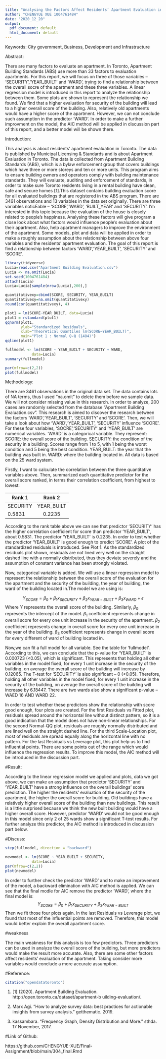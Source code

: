 ```yaml
---
title: "Analysing the Factors Affect Residents’ Apartment Evaluation in Toronto"
author: "CHENGYUE XUE 1004761484"
date: "2020_12_20"
output:
  pdf_document: default
  html_document: default
---
```



Keywords: City government, Business, Development and Infrastructure


Abstract:

There are many factors to evaluate an apartment. In Toronto, Apartment Building Standards (ABS) use more than 33 factors to evaluation apartments. For this report, we will focus on three of those variables -- 'SECURITY','YEAR_BUILT' and 'WARD', trying to find a relationship between the overall socre of the apartment and these three variables. A linear regression model is introduced in this report to analyze the relationship between them. Some plots are shown to represent the relationship we found. We find that a higher evaluation for security of the building will lead to a higher overall score of the building. Also, relatively old apartments would have a higher score of the apartment. However, we can not conclude such assumption in the predictor 'WARD'. In order to make a further improvment on the model, the AIC method will be applied in discussion part of this report, and a better model will be shown there.


Introduction:

   This analysis is about residents' apartment evaluation in Toronto. The data is published by Municipal Licensing & Standards and is about Apartment Evaluation in Toronto. The data is collected from Apartment Building Standards (ABS), which is a bylaw enforcement group that covers buildings which have three or more storeys and ten or more units. This program aims to ensure building owners and operators comply with building maintenance standards. They will evaluate, auditing and enforcement of standards, in order to make sure Toronto residents living in a rental building have clean, safe and secure homes [1].This dataset contains building evaluation score for all evaluated buildings that are registered in the ABS program. There are 3461 observations and 13 variables in the data set originally. There are three variables noticEable -- 'SCORE','WARD', 'BUILT_YEAR' and 'SECURITY'. I’m interested in this topic because the evaluation of the house is closely related to people’s happiness. Analysing these factors will give program a close look about what factors would influence people's evaluation about their apartment. Also, help apartment managers to improve the environment of the apartment. Some models, plot and data will be applied in order to make a roughly  assumption about the relationship between above four variables and the residents' apartment evaluation. The goal of this report is find a relationship between factors 'WARD','YEAR_BUILT', 'SECURITY' and 'SCORE'.
 



```r
library(tidyverse)
Lucia=read.csv("Apartment Building Evaluation.csv")
Lucia <- na.omit(Lucia)
set.seed(1004761484)
attach(Lucia)
Lucia=Lucia[sample(nrow(Lucia),200),]
```

```r
quantitativexy=cbind(SCORE, SECURITY, YEAR_BUILT)
quantitativexy=na.omit(quantitativexy)
round(cor(quantitativexy), 4)
```


```r
plot1 = lm(SCORE~YEAR_BUILT, data=Lucia) 
plot1 = rstandard(plot1)
qqnorm(plot1, 
       ylab="Standardized Residuals", 
       xlab="Theoretical Quantiles lm(SCORE~YEAR_BUILT)", 
       main="Plot 1 : Normal Q-Q (1484)") 
qqline(plot1)
```



```r
fullmodel <- lm(SCORE ~ YEAR_BUILT + SECURITY + WARD,
            data=Lucia)
summary(fullmodel)
```



```r
par(mfrow=c(2,2))
plot(fullmodel)
```


Methodology:
  
  There are 3461 observations in the original data set. The data contains lots of NA terms, thus I used "na.omit" to delete them before we sample data. We will not consider missing value in this research. In order to analyze, 200 cases are randomly selected from the database "Apartment Building Evaluation.csv". This research is aimed to discover the research between the factors 'WARD','YEAR_BUILT', 'SECURITY' and 'SCORE'. Then, we will take a look about how 'WARD','YEAR_BUILT', 'SECURITY' influence 'SCORE'. For these four variables, 'SOCRE','SECURITY' and 'YEAR_BUILT' are numerical variables. 'WARD' is a categorical variable. They represent:
    SCORE: the overall score of the building.
    SECURITY: the condition of the security in a building. Scores range from 1 to 5, with 1 being               the worst condition and 5 being the best condition.
    YEAR_BUILT: the year that the building was built in.
    WARD: where the building located in. All data is based on the 25 ward system.

  Firstly, I want to calculate the correlation between the three quantitative variables above. Then, summarized each quantitative predictor for the overall score ranked, in terms their correlation coefficient, from highest to lowest:


 Rank 1 |Rank 2 | 
--------|:----: |
 SECURITY | YEAR_BUILT |
 0.5831 | 0.2235 |

  According to the rank table above we can see that predictor 'SECURITY' has the higher correlation coefficient for score than predictor 'YEAR_BUILT', about 0.5831. The predictor 'YEAR_BUILT' is 0.2235. In order to test whether the predictor 'YEAR_BUILT' is good enough to predict 'SCORE'. A plot of the standardized residuals is introduced. See Plot 1. As the standardized residuals plot shown, residuals are not lined very well on the straight dashed line with a normally distributed, thus they deviate severely and the assumption of constant variance has been strongly violated.

  Now, categorical variable is added. We will use a linear regression model to represent the relationship between the overall score of the evaluation for the apartment and the security of the building, the year of building, the ward of the building located in.The model we are using is:


$$ Y_{SCORE} = \beta_0+\beta_1  x_{SECURITY} + \beta_2 x_{YEAR-BUILT} +\beta_3 x_{WARD}+\epsilon$$
Where $Y$ represents the overall score of the building. Similarly, 
$\beta_0$ represents the intercept of the model.
$\beta_1$ coefficient represents change in overall score for every one unit increase in the security of the apartment.
$\beta_2$ coefficient represents change in overall score for every one unit increase in the year of the building.
$\beta_3$ coefficient represents change in overall score for every different of ward of building located in.

Now,we can fit a full model for all variable. See the table for 'fullmodel'. According to this, we can conclude that the p-value for 'YEAR_BUILT' is 0.000723 (<0.05), which is significant. This represents that holding all other variables in the model fixed, for every 1 unit increase in the security of the building, on average the overall score of the building will increase by 0.12065. The T-test for 'SECURITY' is also significant -- 0 (<0.05). Therefore, holding all other variables in the model fixed, for every 1 unit increase in the security of the building, on average the overall score of the building will increase by 6.18447. There are two wards also show a significant p-value -- WAED 16 AND WARD 22. 

  In order to test whether these predictors show the relationship with score good enough, four plots are created. For the first Residuals vs Fitted plot, residuals spread around the horizontal line without distinct pattern, so it is a good indication that the model does not have non-linear relationships. For the second Normal-QQ plot, residuals are roughly normally distributed and are lined well on the straight dashed line. For the third Scale-Location plot, most of residuals are spread equally along the horizontal line with no pattern. For the last Residuals vs Leverage plot, this plot help us to find influential points. There are some points out of the range which would influence the regression results. To improve this model, the AIC method will be introduced in the discussion part.
  


#Result:

According to the linear regression model we applied and plots, data we got above, we can make an assumption that  predictor 'SECURITY' and 'YEAR_BUILT' have a strong influence on the overall buildings' score prediction. The higher the residents' evaluation of the security of the apartment, the higher the overall score for building. Old buildings have a relatively higher overall score of the building than new buildings. This result is a little surprised because we think the new built building would have a higher overall score. However, predictor 'WARD' would not be good enough in this model since only 2 of 25 wards show a significant T-test results. For further analyze this predictor, the AIC method is introduced in discussion part below.



#Discuss:
```r
step(fullmodel, direction = "backward")
```

```r
newmodel <- lm(SCORE ~ YEAR_BUILT + SECURITY,
            data=Lucia)
par(mfrow=c(2,2))
plot(newmodel)
```

In order to further check the predictor 'WARD' and to make an improvement of the model, a backward elimination with AIC method is applied. We can see that the final modle for AIC remove the predictor 'WARD', where the final model is:
$$ Y_{SCORE} = \beta_0+\beta_1  x_{SECURITY} + \beta_2 x_{YEAR-BUILT} $$
Then we fit those four plots again. In the last Residuals vs Leverage plot, we found that most of the influential points are removed. Therefore, this model would better explain the overall apartment score.


#weakness

The main weakness for this analysis is too few predictors. Three predictors can be used in analyze the overall score of the building, but more predictors would make the result more accurate. Also, there are some other factors affect residents' evaluation of the apartment. Taking consider more variables would conclude a more accurate assumption.


#Reference:
```r
citation("opendatatoronto")
```

1. [1] (2020). Apartment Building Evaluation. http://open.toronto.ca/dataset/apartment-b
uilding-evaluation/.

2. Marx Agi. "How to analyze survey data: best practices for actionable insights from survey analysis." getthematic. 2019.

3. kassambara. "Frequency Graph, Density Distribution and More." sthda. 17 November, 2017.


#Link of Github:

https://github.com/CHENGYUE-XUE/Final-Assignment/blob/main/304_final.Rmd



